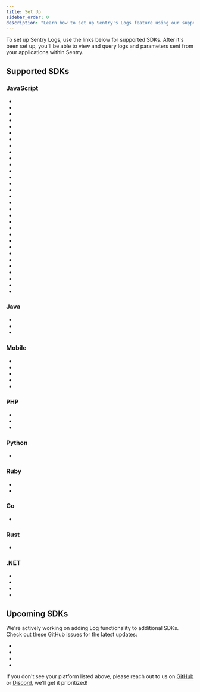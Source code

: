 ```yaml
---
title: Set Up
sidebar_order: 0
description: "Learn how to set up Sentry's Logs feature using our supported SDKs."
---
```


To set up Sentry Logs, use the links below for supported SDKs. After it's been set up, you'll be able to view and query logs and parameters sent from your applications within Sentry.

## Supported SDKs

### JavaScript

- <LinkWithPlatformIcon
    platform="javascript.browser"
    label="Browser JavaScript"
    url="/platforms/javascript/logs/"
  />
- <LinkWithPlatformIcon
    platform="javascript.angular"
    label="Angular"
    url="/platforms/javascript/guides/angular/logs/"
  />
- <LinkWithPlatformIcon
    platform="javascript.astro"
    label="Astro"
    url="/platforms/javascript/guides/astro/logs/"
  />
- <LinkWithPlatformIcon
    platform="javascript.aws-lambda"
    label="AWS Lambda"
    url="/platforms/javascript/guides/aws-lambda/logs/"
  />
- <LinkWithPlatformIcon
    platform="javascript.azure-functions"
    label="Azure Functions"
    url="/platforms/javascript/guides/azure-functions/logs/"
  />
- <LinkWithPlatformIcon
    platform="javascript.bun"
    label="Bun"
    url="/platforms/javascript/guides/bun/logs/"
  />
- <LinkWithPlatformIcon
    platform="javascript.cloudflare"
    label="Cloudflare"
    url="/platforms/javascript/guides/cloudflare/logs/"
  />
- <LinkWithPlatformIcon
    platform="javascript.connect"
    label="Connect"
    url="/platforms/javascript/guides/connect/logs/"
  />
- <LinkWithPlatformIcon
    platform="javascript.electron"
    label="Electron"
    url="/platforms/javascript/guides/electron/logs/"
  />
- <LinkWithPlatformIcon
    platform="javascript.ember"
    label="Ember"
    url="/platforms/javascript/guides/ember/logs/"
  />
- <LinkWithPlatformIcon
    platform="javascript.express"
    label="Express"
    url="/platforms/javascript/guides/express/logs/"
  />
- <LinkWithPlatformIcon
    platform="javascript.fastify"
    label="Fastify"
    url="/platforms/javascript/guides/fastify/logs/"
  />
- <LinkWithPlatformIcon
    platform="javascript.gatsby"
    label="Gatsby"
    url="/platforms/javascript/guides/gatsby/logs/"
  />
- <LinkWithPlatformIcon
    platform="javascript.gcp-functions"
    label="Google Cloud Functions"
    url="/platforms/javascript/guides/gcp-functions/logs/"
  />
- <LinkWithPlatformIcon
    platform="javascript.hapi"
    label="Hapi"
    url="/platforms/javascript/guides/hapi/logs/"
  />
- <LinkWithPlatformIcon
    platform="javascript.hono"
    label="Hono"
    url="/platforms/javascript/guides/hono/logs/"
  />
- <LinkWithPlatformIcon
    platform="javascript.koa"
    label="Koa"
    url="/platforms/javascript/guides/koa/logs/"
  />
- <LinkWithPlatformIcon
    platform="javascript.nestjs"
    label="Nest.js"
    url="/platforms/javascript/guides/nestjs/logs/"
  />
- <LinkWithPlatformIcon
    platform="javascript.node"
    label="Node.js"
    url="/platforms/javascript/guides/node/logs/"
  />
- <LinkWithPlatformIcon
    platform="javascript.nextjs"
    label="Next.js"
    url="/platforms/javascript/guides/nextjs/logs/"
  />
- <LinkWithPlatformIcon
    platform="javascript.nuxt"
    label="Nuxt"
    url="/platforms/javascript/guides/nuxt/logs/"
  />
- <LinkWithPlatformIcon
    platform="javascript.react"
    label="React"
    url="/platforms/javascript/guides/react/logs/"
  />
- <LinkWithPlatformIcon
    platform="javascript.react-router"
    label="React Router"
    url="/platforms/javascript/guides/react-router/logs/"
  />
- <LinkWithPlatformIcon
    platform="javascript.remix"
    label="Remix"
    url="/platforms/javascript/guides/remix/logs/"
  />
- <LinkWithPlatformIcon
    platform="javascript.solid"
    label="Solid"
    url="/platforms/javascript/guides/solid/logs/"
  />
- <LinkWithPlatformIcon
    platform="javascript.solidstart"
    label="SolidStart"
    url="/platforms/javascript/guides/solidstart/logs/"
  />
- <LinkWithPlatformIcon
    platform="javascript.svelte"
    label="Svelte"
    url="/platforms/javascript/guides/svelte/logs/"
  />
- <LinkWithPlatformIcon
    platform="javascript.sveltekit"
    label="SvelteKit"
    url="/platforms/javascript/guides/sveltekit/logs/"
  />
- <LinkWithPlatformIcon
    platform="javascript.tanstackstart-react"
    label="TanStack Start"
    url="/platforms/javascript/guides/tanstackstart-react/logs/"
  />
- <LinkWithPlatformIcon
    platform="javascript.vue"
    label="Vue"
    url="/platforms/javascript/guides/vue/logs/"
  />
- <LinkWithPlatformIcon
    platform="javascript.wasm"
    label="Wasm"
    url="/platforms/javascript/guides/wasm/logs/"
  />

### Java

- <LinkWithPlatformIcon
    platform="java"
    label="Java"
    url="/platforms/java/logs/"
  />
- <LinkWithPlatformIcon
    platform="java.spring"
    label="Spring"
    url="/platforms/java/guides/spring/logs/"
  />
- <LinkWithPlatformIcon
    platform="java.spring-boot"
    label="Spring Boot"
    url="/platforms/java/guides/spring-boot/logs/"
  />

### Mobile

- <LinkWithPlatformIcon
    platform="android"
    label="Android"
    url="/platforms/android/logs/"
  />
- <LinkWithPlatformIcon
    platform="apple"
    label="Apple"
    url="/platforms/apple/logs/"
  />
- <LinkWithPlatformIcon
    platform="capacitor"
    label="Capacitor"
    url="/platforms/javascript/guides/capacitor/logs/"
  />
- <LinkWithPlatformIcon
    platform="dart.flutter"
    label="Flutter"
    url="/platforms/dart/guides/flutter/logs/"
  />
- <LinkWithPlatformIcon
    platform="react-native"
    label="React Native"
    url="/platforms/react-native/logs/"
  />

### PHP

- <LinkWithPlatformIcon platform="php" label="PHP" url="/platforms/php/logs/" />
- <LinkWithPlatformIcon
    platform="php.symfony"
    label="Symfony"
    url="/platforms/php/guides/symfony/logs/"
  />
- <LinkWithPlatformIcon
    platform="php.laravel"
    label="Laravel"
    url="/platforms/php/guides/laravel/logs/"
  />

### Python

- <LinkWithPlatformIcon
    platform="python"
    label="Python"
    url="/platforms/python/logs/"
  />

### Ruby

- <LinkWithPlatformIcon
    platform="ruby"
    label="Ruby"
    url="/platforms/ruby/logs/"
  />
- <LinkWithPlatformIcon
    platform="ruby.rails"
    label="Rails"
    url="/platforms/ruby/guides/rails/logs/"
  />

### Go

- <LinkWithPlatformIcon platform="go" label="Go" url="/platforms/go/logs/" />

### Rust

- <LinkWithPlatformIcon
    platform="rust"
    label="Rust"
    url="/platforms/rust/logs/"
  />

### .NET

- <LinkWithPlatformIcon
    platform="dotnet"
    label=".NET"
    url="/platforms/dotnet/logs/"
  />
- <LinkWithPlatformIcon
    platform="dotnet.aspnetcore"
    label="ASP.NET Core"
    url="/platforms/dotnet/guides/aspnetcore/logs/"
  />
- <LinkWithPlatformIcon
    platform="dotnet.maui"
    label="MAUI"
    url="/platforms/dotnet/guides/maui/logs/"
  />
- <LinkWithPlatformIcon
    platform="dotnet.extensions-logging"
    label="Microsoft.Extensions.Logging"
    url="/platforms/dotnet/guides/extensions-logging/logs/"
  />

## Upcoming SDKs

We're actively working on adding Log functionality to additional SDKs. Check out these GitHub issues for the latest updates:

- <LinkWithPlatformIcon
    platform="elixir"
    label="Elixir"
    url="https://github.com/getsentry/sentry-elixir/issues/886"
  />
- <LinkWithPlatformIcon
    platform="unity"
    label="Unity"
    url="https://github.com/getsentry/sentry-unity/issues/2172"
  />
- <LinkWithPlatformIcon
    platform="unreal"
    label="Unreal"
    url="https://github.com/getsentry/sentry-unreal/issues/883"
  />
- <LinkWithPlatformIcon
    platform="native"
    label="Native"
    url="https://github.com/getsentry/sentry-native/issues/1210"
  />

If you don't see your platform listed above, please reach out to us on [GitHub](https://github.com/getsentry/sentry/discussions/86804) or [Discord](https://discord.gg/sentry), we'll get it prioritized!
